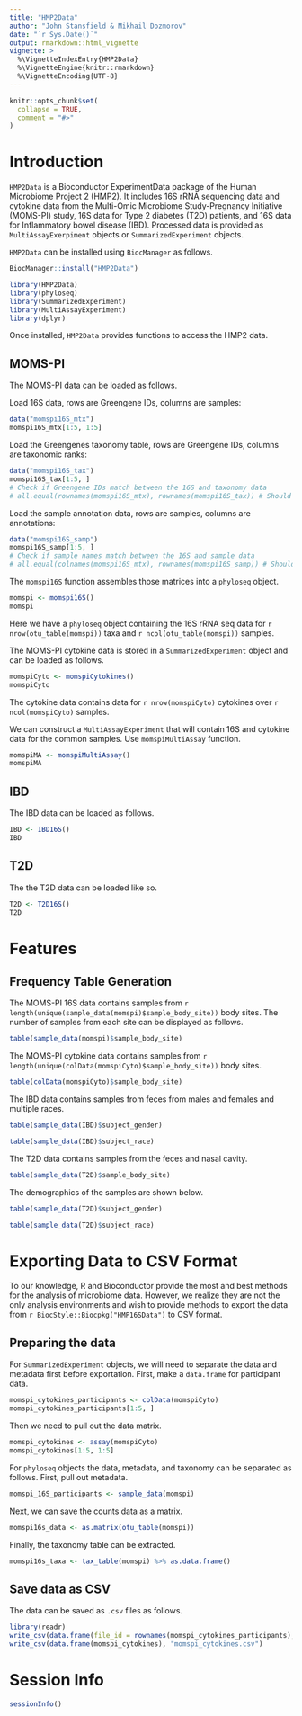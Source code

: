 ```yaml
---
title: "HMP2Data"
author: "John Stansfield & Mikhail Dozmorov"
date: "`r Sys.Date()`"
output: rmarkdown::html_vignette
vignette: >
  %\VignetteIndexEntry{HMP2Data}
  %\VignetteEngine{knitr::rmarkdown}
  %\VignetteEncoding{UTF-8}
---
```


```r
knitr::opts_chunk$set(
  collapse = TRUE,
  comment = "#>"
)
```


# Introduction

`HMP2Data` is a Bioconductor ExperimentData package of the Human Microbiome Project 2 (HMP2). It includes 16S rRNA sequencing data and cytokine data from the Multi-Omic Microbiome Study-Pregnancy Initiative (MOMS-PI) study, 16S data for Type 2 diabetes (T2D) patients, and 16S data for Inflammatory bowel disease (IBD). Processed data is provided as `MultiAssayExerpiment` objects or `SummarizedExperiment` objects. 

`HMP2Data` can be installed using `BiocManager` as follows.

```r
BiocManager::install("HMP2Data")
```

```r
library(HMP2Data)
library(phyloseq)
library(SummarizedExperiment)
library(MultiAssayExperiment)
library(dplyr)
```

Once installed, `HMP2Data` provides functions to access the HMP2 data. 

## MOMS-PI

The MOMS-PI data can be loaded as follows.

Load 16S data, rows are Greengene IDs, columns are samples:

```r
data("momspi16S_mtx")
momspi16S_mtx[1:5, 1:5]
```

Load the Greengenes taxonomy table, rows are Greengene IDs, columns are taxonomic ranks:

```r
data("momspi16S_tax")
momspi16S_tax[1:5, ]
# Check if Greengene IDs match between the 16S and taxonomy data
# all.equal(rownames(momspi16S_mtx), rownames(momspi16S_tax)) # Should be TRUE
```

Load the sample annotation data, rows are samples, columns are annotations:

```r
data("momspi16S_samp")
momspi16S_samp[1:5, ]
# Check if sample names match between the 16S and sample data
# all.equal(colnames(momspi16S_mtx), rownames(momspi16S_samp)) # Should be TRUE
```

The `momspi16S` function assembles those matrices into a `phyloseq` object.

```r
momspi <- momspi16S()
momspi
```

Here we have a `phyloseq` object containing the 16S rRNA seq data for `r nrow(otu_table(momspi))` taxa and `r ncol(otu_table(momspi))` samples. 

The MOMS-PI cytokine data is stored in a `SummarizedExperiment` object and can be loaded as follows.

```r
momspiCyto <- momspiCytokines()
momspiCyto
```

The cytokine data contains data for `r nrow(momspiCyto)` cytokines over `r ncol(momspiCyto)` samples.

We can construct a `MultiAssayExperiment` that will contain 16S and cytokine data for the common samples. Use `momspiMultiAssay` function.

```r
momspiMA <- momspiMultiAssay()
momspiMA
```


## IBD

The IBD data can be loaded as follows.

```r
IBD <- IBD16S()
IBD
```

## T2D

The the T2D data can be loaded like so.

```r
T2D <- T2D16S()
T2D
```


# Features

## Frequency Table Generation

The MOMS-PI 16S data contains samples from `r length(unique(sample_data(momspi)$sample_body_site))` body sites. The number of samples from each site can be displayed as follows.

```r
table(sample_data(momspi)$sample_body_site)
```


The MOMS-PI cytokine data contains samples from `r length(unique(colData(momspiCyto)$sample_body_site))` body sites.

```r
table(colData(momspiCyto)$sample_body_site)
```

The IBD data contains samples from feces from males and females and multiple races.

```r
table(sample_data(IBD)$subject_gender)

table(sample_data(IBD)$subject_race)
```

The T2D data contains samples from the feces and nasal cavity.

```r
table(sample_data(T2D)$sample_body_site)
```

The demographics of the samples are shown below.

```r
table(sample_data(T2D)$subject_gender)

table(sample_data(T2D)$subject_race)
```



# Exporting Data to CSV Format

To our knowledge, R and Bioconductor provide the most and best methods for the
analysis of microbiome data. However, we realize they are not the only analysis
environments and wish to provide methods to export the data from
`r BiocStyle::Biocpkg("HMP16SData")` to CSV format. 


## Preparing the data

For `SummarizedExperiment` objects, we will need to separate the data and metadata first before exportation. First, make a `data.frame` for participant data.

```r
momspi_cytokines_participants <- colData(momspiCyto)
momspi_cytokines_participants[1:5, ]
```

Then we need to pull out the data matrix.

```r
momspi_cytokines <- assay(momspiCyto)
momspi_cytokines[1:5, 1:5]
```

For `phyloseq` objects the data, metadata, and taxonomy can be separated as follows. First, pull out metadata.

```r
momspi_16S_participants <- sample_data(momspi)
```

Next, we can save the counts data as a matrix.

```r
momspi16s_data <- as.matrix(otu_table(momspi))
```

Finally, the taxonomy table can be extracted.

```r
momspi16s_taxa <- tax_table(momspi) %>% as.data.frame()
```

## Save data as CSV

The data can be saved as `.csv` files as follows.

```r
library(readr)
write_csv(data.frame(file_id = rownames(momspi_cytokines_participants), momspi_cytokines_participants), "momspi_cytokines_participants.csv")
write_csv(data.frame(momspi_cytokines), "momspi_cytokines.csv")
```


# Session Info

```r
sessionInfo()
```

